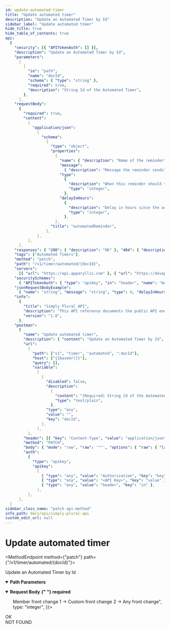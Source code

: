 ```yaml
---
id: update-automated-timer
title: "Update automated timer"
description: "Update an Automated Timer by Id"
sidebar_label: "Update automated timer"
hide_title: true
hide_table_of_contents: true
api:
  {
    "security": [{ "APITokenAuth": [] }],
    "description": "Update an Automated Timer by Id",
    "parameters":
      [
        {
          "in": "path",
          "name": "docId",
          "schema": { "type": "string" },
          "required": true,
          "description": "String Id of the Automated Timer",
        },
      ],
    "requestBody":
      {
        "required": true,
        "content":
          {
            "application/json":
              {
                "schema":
                  {
                    "type": "object",
                    "properties":
                      {
                        "name": { "description": "Name of the reminder", "type": "string" },
                        "message":
                          { "description": "Message the reminder sends", "type": "string" },
                        "type":
                          {
                            "description": "When this reminder should trigger. 0 -> Member front change 1 -> Custom front change 2 -> Any front change",
                            "type": "integer",
                          },
                        "delayInHours":
                          {
                            "description": "Delay in hours since the action (front change)",
                            "type": "integer",
                          },
                      },
                    "title": "automatedReminder",
                  },
              },
          },
      },
    "responses": { "200": { "description": "OK" }, "404": { "description": "NOT FOUND" } },
    "tags": ["Automated Timers"],
    "method": "patch",
    "path": "/v1/timer/automated/{docId}",
    "servers":
      [{ "url": "https://api.apparyllis.com" }, { "url": "https://devapi.apparyllis.com" }],
    "securitySchemes":
      { "APITokenAuth": { "type": "apiKey", "in": "header", "name": "Authorization" } },
    "jsonRequestBodyExample":
      { "name": "string", "message": "string", "type": 0, "delayInHours": 0 },
    "info":
      {
        "title": "Simply Plural API",
        "description": "This API reference documents the public API endpoints. You can see a list of all public endpoints here https://github.com/ApparyllisOrg/SimplyPluralApi/blob/main/src/api/v1/routes.ts",
        "version": "1.0",
      },
    "postman":
      {
        "name": "Update automated timer",
        "description": { "content": "Update an Automated Timer by Id", "type": "text/plain" },
        "url":
          {
            "path": ["v1", "timer", "automated", ":docId"],
            "host": ["{{baseUrl}}"],
            "query": [],
            "variable":
              [
                {
                  "disabled": false,
                  "description":
                    {
                      "content": "(Required) String Id of the Automated Timer",
                      "type": "text/plain",
                    },
                  "type": "any",
                  "value": "",
                  "key": "docId",
                },
              ],
          },
        "header": [{ "key": "Content-Type", "value": "application/json" }],
        "method": "PATCH",
        "body": { "mode": "raw", "raw": '""', "options": { "raw": { "language": "json" } } },
        "auth":
          {
            "type": "apikey",
            "apikey":
              [
                { "type": "any", "value": "Authorization", "key": "key" },
                { "type": "any", "value": "<API Key>", "key": "value" },
                { "type": "any", "value": "header", "key": "in" },
              ],
          },
      },
  }
sidebar_class_name: "patch api-method"
info_path: docs/api/simply-plural-api
custom_edit_url: null
---
```



<h1 className={"openapi__heading"}>Update automated timer</h1>

<MethodEndpoint method={"patch"} path={"/v1/timer/automated/{docId}"}></MethodEndpoint>

Update an Automated Timer by Id

<details
  style={{ marginBottom: "1rem" }}
  className={"openapi-markdown__details"}
  data-collapsed={false}
  open={true}>
  <summary style={{}}>
    <strong>Path Parameters</strong>
  </summary>
  <div>
    <ul>
      <ParamsItem
        className={"paramsItem"}
        param={{
          in: "path",
          name: "docId",
          schema: { type: "string" },
          required: true,
          description: "String Id of the Automated Timer",
        }}></ParamsItem>
    </ul>
  </div>
</details>
<MimeTabs className={"openapi-tabs__mime"}>
  <TabItem label={"application/json"} value={"application/json-schema"}>
    <details style={{}} className={"openapi-markdown__details"} data-collapsed={false} open={true}>
      <summary style={{ textAlign: "left" }}>
        <strong>Request Body</strong>
        <strong style={{ fontSize: "var(--ifm-code-font-size)", color: "var(--openapi-required)" }}>
          {" "}
          required
        </strong>
      </summary>
      <div style={{ textAlign: "left", marginLeft: "1rem" }}></div>
      <ul style={{ marginLeft: "1rem" }}>
        <SchemaItem
          collapsible={false}
          name={"name"}
          required={false}
          schemaName={"string"}
          qualifierMessage={undefined}
          schema={{ description: "Name of the reminder", type: "string" }}></SchemaItem>
        <SchemaItem
          collapsible={false}
          name={"message"}
          required={false}
          schemaName={"string"}
          qualifierMessage={undefined}
          schema={{ description: "Message the reminder sends", type: "string" }}></SchemaItem>
        <SchemaItem
          collapsible={false}
          name={"type"}
          required={false}
          schemaName={"integer"}
          qualifierMessage={undefined}
          schema={{
            description:
              "When this reminder should trigger. 0 -> Member front change 1 -> Custom front change 2 -> Any front change",
            type: "integer",
          }}></SchemaItem>
        <SchemaItem
          collapsible={false}
          name={"delayInHours"}
          required={false}
          schemaName={"integer"}
          qualifierMessage={undefined}
          schema={{
            description: "Delay in hours since the action (front change)",
            type: "integer",
          }}></SchemaItem>
      </ul>
    </details>
  </TabItem>
</MimeTabs>
<div>
  <div>
    <ApiTabs>
      <TabItem label={"200"} value={"200"}>
        <div>OK</div>
        <div></div>
      </TabItem>
      <TabItem label={"404"} value={"404"}>
        <div>NOT FOUND</div>
        <div></div>
      </TabItem>
    </ApiTabs>
  </div>
</div>
